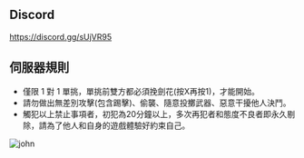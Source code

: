 ## Discord
https://discord.gg/sUjVR95

## 伺服器規則
* 僅限 1 對 1 單挑，單挑前雙方都必須挽劍花(按X再按1)，才能開始。
* 請勿做出無差別攻擊(包含踢擊)、偷襲、隨意投擲武器、惡意干擾他人決鬥。
* 觸犯以上禁止事項者，初犯為20分鐘以上，多次再犯者和態度不良者即永久剔除，請為了他人和自身的遊戲體驗好約束自己。


![john](./images/perma%20ban%201.jpg)
